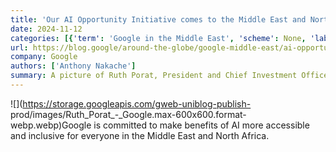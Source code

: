```yaml
---
title: 'Our AI Opportunity Initiative comes to the Middle East and North Africa'
date: 2024-11-12
categories: [{'term': 'Google in the Middle East', 'scheme': None, 'label': None}, {'term': 'AI', 'scheme': None, 'label': None}]
url: https://blog.google/around-the-globe/google-middle-east/ai-opportunity-initiative-middle-east-north-africa/
company: Google
authors: ['Anthony Nakache']
summary: A picture of Ruth Porat, President and Chief Investment Officer at Google and Alphabet
---
```



![](https://storage.googleapis.com/gweb-uniblog-publish-
prod/images/Ruth_Porat_-_Google.max-600x600.format-webp.webp)Google is
committed to make benefits of AI more accessible and inclusive for everyone in
the Middle East and North Africa.

